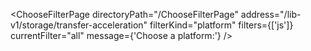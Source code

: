 

<ChooseFilterPage
  directoryPath="/ChooseFilterPage"
  address="/lib-v1/storage/transfer-acceleration"
  filterKind="platform"
  filters={['js']}
  currentFilter="all"
  message={'Choose a platform:'}
/>
